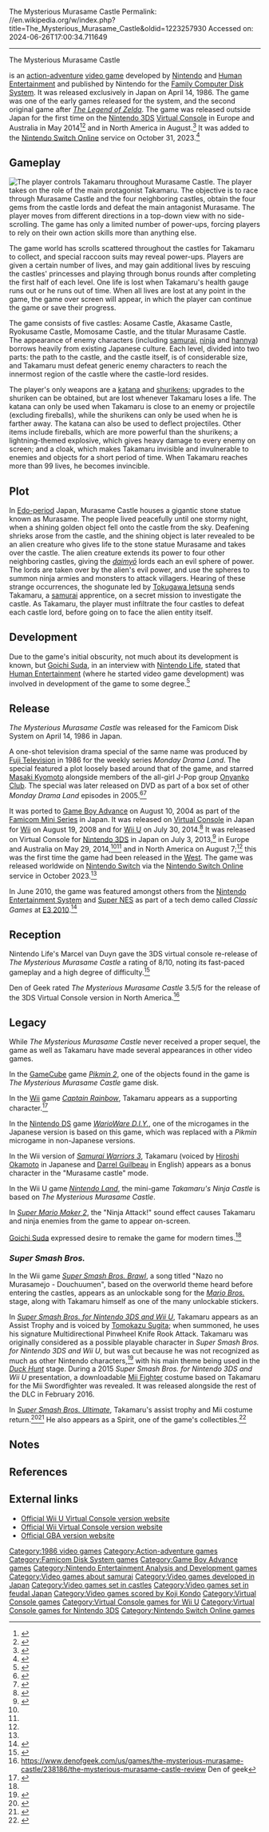 The Mysterious Murasame Castle
Permalink: //en.wikipedia.org/w/index.php?title=The_Mysterious_Murasame_Castle&oldid=1223257930
Accessed on: 2024-06-26T17:00:34.711649



------
The Mysterious Murasame Castle
{{Infobox video game
| image = Murasame cover.PNG
| developer = [[Nintendo Entertainment Analysis & Development|Nintendo R&D4]]<br>[[Human Entertainment]]
| publisher = [[Nintendo]]
| producer = Keizo Kato
| director = Minoru Maeda
| designer = {{ubl|Minoru Maeda|Kei Homna}}
| composer = [[Koji Kondo]]
| platforms = {{ubl|[[Family Computer Disk System]]|[[Game Boy Advance]]|[[Nintendo Switch]]}}
| released = '''Family Computer Disk System'''{{video game release|JP|April 14, 1986}}'''Game Boy Advance'''{{Video game release|JP|August 10, 2004}}'''Nintendo 3DS'''{{Video game release|JP|July 3, 2013|EU|May 29, 2014<ref name="EU release"/>|AUS|May 29, 2014<ref name="AUS release"/>|NA|August 7, 2014<ref name="NA release"/>}}
| genre = [[Action-adventure game|Action-adventure]]
| modes = [[Single-player]]
| title = The Mysterious Murasame Castle
| caption = Japanese box art
}}

{{Nihongo foot|'''''The Mysterious Murasame Castle'''''|謎の村雨城|Nazo no Murasame Jō|group=lower-alpha|lead=yes}} is an [[action-adventure game|action-adventure]] [[video game]] developed by [[Nintendo]] and [[Human Entertainment]] and published by Nintendo for the [[Family Computer Disk System]]. It was released exclusively in Japan on April 14, 1986. The game was one of the early games released for the system, and the second original game after ''[[The Legend of Zelda (video game)|The Legend of Zelda]]''. The game was released outside Japan for the first time on the [[Nintendo 3DS]] [[Virtual Console]] in Europe and Australia in May 2014<ref name="EU release">{{cite web |url=http://www.thenintendochannel.com/news.php?n=855 |title=European download update revealed for May 29, 2014 |website=The Nintendo Channel |date=May 26, 2014 |access-date=May 26, 2014}}</ref><ref name="AUS release">{{cite web|last1=Wassenaar|first1=Troy|title=Nintendo Download Update (29/5) - Gaining Traction - eShop News from Vooks|url=http://www.vooks.net/nintendo-download-update-295-gaining-traction/|website=Vooks|access-date=18 July 2017|date=29 May 2014}}</ref> and in North America in August.<ref name="NA release">{{cite web|last1=Carter|first1=Chris|title=Mysterious Murasame Castle hitting the 3DS eShop next month|url=https://www.destructoid.com/mysterious-murasame-castle-hitting-the-3ds-eshop-next-month-278703.phtml|website=Destructoid|access-date=18 July 2017|language=en|date=28 July 2014}}</ref> It was added to the [[Nintendo Switch Online]] service on October 31, 2023.<ref name="IGN">{{cite web |last1=Yin-Poole |first1=Wesley |title=Nintendo Switch Online Gets Two Obscure NES Games and a Castlevania Game Boy Game for Halloween |url=https://www.ign.com/articles/nintendo-switch-online-gets-two-obscure-nes-games-and-a-castlevania-game-boy-game-for-halloween |website=IGN |date=31 October 2023}}</ref>

==Gameplay==
[[File:Nazo no murasame-jo screenshot1.PNG|left|frame|The player controls Takamaru throughout Murasame Castle.]]
The player takes on the role of the main protagonist Takamaru. The objective is to race through Murasame Castle and the four neighboring castles, obtain the four gems from the castle lords and defeat the main antagonist Murasame. The player moves from different directions in a top-down view with no side-scrolling. The game has only a limited number of power-ups, forcing players to rely on their own action skills more than anything else.

The game world has scrolls scattered throughout the castles for Takamaru to collect, and special raccoon suits may reveal power-ups. Players are given a certain number of lives, and may gain additional lives by rescuing the castles' princesses and playing through bonus rounds after completing the first half of each level. One life is lost when Takamaru's health gauge runs out or he runs out of time. When all lives are lost at any point in the game, the game over screen will appear, in which the player can continue the game or save their progress.

The game consists of five castles: Aosame Castle, Akasame Castle, Ryokusame Castle, Momosame Castle, and the titular Murasame Castle. The appearance of enemy characters (including [[samurai]], [[ninja]] and [[hannya]]) borrows heavily from existing Japanese culture. Each level, divided into two parts: the path to the castle, and the castle itself, is of considerable size, and Takamaru must defeat generic enemy characters to reach the innermost region of the castle where the castle-lord resides.

The player's only weapons are a [[katana]] and [[shuriken]]s; upgrades to the shuriken can be obtained, but are lost whenever Takamaru loses a life. The katana can only be used when Takamaru is close to an enemy or projectile (excluding fireballs), while the shurikens can only be used when he is farther away. The katana can also be used to deflect projectiles. Other items include fireballs, which are more powerful than the shurikens; a lightning-themed explosive, which gives heavy damage to every enemy on screen; and a cloak, which makes Takamaru invisible and invulnerable to enemies and objects for a short period of time. When Takamaru reaches more than 99 lives, he becomes invincible.

==Plot==
In [[Edo period|Edo-period]] Japan, Murasame Castle houses a gigantic stone statue known as Murasame. The people lived peacefully until one stormy night, when a shining golden object fell onto the castle from the sky. Deafening shrieks arose from the castle, and the shining object is later revealed to be an alien creature who gives life to the stone statue Murasame and takes over the castle. The alien creature extends its power to four other neighboring castles, giving the ''[[daimyō]]'' lords each an evil sphere of power. The lords are taken over by the alien's evil power, and use the spheres to summon ninja armies and monsters to attack villagers. Hearing of these strange occurrences, the shogunate led by [[Tokugawa Ietsuna]] sends Takamaru, a [[samurai]] apprentice, on a secret mission to investigate the castle. As Takamaru, the player must infiltrate the four castles to defeat each castle lord, before going on to face the alien entity itself.

== Development ==
Due to the game's initial obscurity, not much about its development is known, but [[Goichi Suda]], in an interview with [[Nintendo Life]], stated that [[Human Entertainment]] (where he started video game development) was involved in development of the game to some degree.<ref name="Suda">{{Cite web |date=2021-09-17 |title=SUDA51 Would Love To Revive A Lesser-Known Nintendo Classic |url=https://www.nintendolife.com/news/2021/09/suda51_would_love_to_revive_a_lesser-known_nintendo_classic |access-date=2022-10-14 |website=Nintendo Life |language=en-GB}}</ref>

==Release==
''The Mysterious Murasame Castle'' was released for the Famicom Disk System on April 14, 1986 in Japan.

A one-shot television drama special of the same name was produced by [[Fuji Television]] in 1986 for the weekly series ''Monday Drama Land''. The special featured a plot loosely based around that of the game, and starred [[Masaki Kyomoto]] alongside members of the all-girl J-Pop group [[Onyanko Club]]. The special was later released on DVD as part of a box set of other ''Monday Drama Land'' episodes in 2005.<ref name="murasamefuji">{{cite web |title=DVD「おニャン子クラブ in 月曜ドラマランド」発売イベント |url=http://www.watch.impress.co.jp/av/docs/20051122/pony.htm |url-status=usurped |archive-url=https://web.archive.org/web/20060306123217/http://www.watch.impress.co.jp/av/docs/20051122/pony.htm |archive-date=2006-03-06 |access-date=2008-08-26 |work=AV Watch/Fuji Television}}</ref><ref>{{cite web |title="Lost" TV Drama Based On 'The Mysterious Murasame Castle' Preserved Online |url=https://www.timeextension.com/news/2023/11/lost-tv-drama-based-on-the-mysterious-murasame-castle-preserved-online |archive-url=https://web.archive.org/web/20231108192016/https://www.timeextension.com/news/2023/11/lost-tv-drama-based-on-the-mysterious-murasame-castle-preserved-online |archive-date=2023-11-08 |access-date=2023-11-08 |website=Time Extension|date=7 November 2023}}</ref>

It was ported to [[Game Boy Advance]] on August 10, 2004 as part of the [[Classic NES Series|Famicom Mini Series]] in Japan. It was released on [[Virtual Console]] in Japan for [[Wii]] on August 19, 2008 and for [[Wii U]] on July 30, 2014.<ref>{{cite web|author1=津久井箇人|title=Wii Uバーチャルコンソール7月30日配信タイトル ― 『弟切草』『謎の村雨城』『ニュートピアII』『BE BALL』『ロックマンエグゼ バトルチップGP』の5本|url=https://www.inside-games.jp/article/2014/07/23/78804.html|website=インサイド|language=ja|date=23 July 2014}}</ref> It was released on Virtual Console for [[Nintendo 3DS]] in Japan on July 3, 2013,<ref>{{cite web|title=耳から離れなくなる和風BGM『謎の村雨城』3DSバーチャルコンソールに登場|url=http://www.excite.co.jp/News/game/20130626/Inside_67872.html|website=エキサイトニュース|access-date=18 July 2017|language=ja|date=26 June 2013}}</ref> in Europe and Australia on May 29, 2014,<ref name="EU release" /><ref name="AUS release" /> and in North America on August 7;<ref name="NA release" /> this was the first time the game had been released in the [[Western world|West]]. The game was released worldwide on [[Nintendo Switch]] via the [[Nintendo Switch Online]] service in October 2023.<ref name="IGN"/>

In June 2010, the game was featured amongst others from the [[Nintendo Entertainment System]] and [[Super Nintendo Entertainment System|Super NES]] as part of a tech demo called ''Classic Games'' at [[E3 2010]].<ref>{{cite web|author=6/18/10 5:00pm 6/18/10 5:00pm |url=http://kotaku.com/5566935/mega-man-2-yoshis-island-among-teased-3ds-sorta+remakes |title=Mega Man 2, Yoshi's Island Among Teased 3DS Sorta-Remakes |date=18 June 2010 |publisher=Kotaku.com |access-date=2014-06-16}}</ref>

==Reception==
{{Video game reviews
| NLife = {{rating|8|10}}
}}
Nintendo Life's Marcel van Duyn gave the 3DS virtual console re-release of ''The Mysterious Murasame Castle'' a rating of 8/10, noting its fast-paced gameplay and a high degree of difficulty.<ref>{{Cite web |date=2014-06-05 |title=Review: The Mysterious Murasame Castle (3DS eShop / NES) |url=https://www.nintendolife.com/reviews/3ds-eshop/mysterious_murasame_castle_nes |access-date=2022-10-14 |website=Nintendo Life |language=en-GB}}</ref>

Den of Geek rated ''The Mysterious Murasame Castle'' 3.5/5 for the release of the 3DS Virtual Console version in North America.<ref>https://www.denofgeek.com/us/games/the-mysterious-murasame-castle/238186/the-mysterious-murasame-castle-review Den of geek</ref>

==Legacy==
While ''The Mysterious Murasame Castle'' never received a proper sequel, the game as well as Takamaru have made several appearances in other video games.

In the [[GameCube]] game ''[[Pikmin 2]]'', one of the objects found in the game is ''The Mysterious Murasame Castle'' game disk.{{citation needed|date=April 2023}}

In the [[Wii]] game ''[[Captain Rainbow]]'', Takamaru appears as a supporting character.<ref name="cr youtube">{{cite web | title=YouTube - Captain★Rainbow "The Failure of the Light Diet" | work=23Makoto23/Nintendo/Skip | url=https://www.youtube.com/watch?v=rpYyLjdSt9w | archive-url=https://web.archive.org/web/20141103170625/http://www.youtube.com/watch?v=rpYyLjdSt9w&feature=PlayList&p=EBDDFEA5EC4803D9&index=4 | archive-date=2014-11-03 | url-status=dead | access-date=2008-07-23}}</ref>

In the [[Nintendo DS]] game ''[[WarioWare D.I.Y.]]'', one of the microgames in the Japanese version is based on this game, which was replaced with a ''Pikmin'' microgame in non-Japanese versions.{{citation needed|date=April 2023}}

In the Wii version of ''[[Samurai Warriors 3]]'', Takamaru (voiced by [[Hiroshi Okamoto]] in Japanese and [[Darrel Guilbeau]] in English) appears as a bonus character in the "Murasame castle" mode.{{citation needed|date=April 2023}}

In the Wii U game ''[[Nintendo Land]]'', the mini-game ''Takamaru's Ninja Castle'' is based on ''The Mysterious Murasame Castle''.{{citation needed|date=April 2023}}

In ''[[Super Mario Maker 2]]'', the "Ninja Attack!" sound effect causes Takamaru and ninja enemies from the game to appear on-screen.{{citation needed|date=April 2023}}

[[Goichi Suda]] expressed desire to remake the game for modern times.<ref name="Suda" />

===''Super Smash Bros.''===
In the Wii game ''[[Super Smash Bros. Brawl]]'', a song titled "Nazo no Murasamejo - Douchuumen", based on the overworld theme heard before entering the castles, appears as an unlockable song for the ''[[Mario Bros.]]'' stage, along with Takamaru himself as one of the many unlockable stickers.{{citation needed|date=April 2023}}

In ''[[Super Smash Bros. for Nintendo 3DS and Wii U]]'', Takamaru appears as an Assist Trophy and is voiced by [[Tomokazu Sugita]]; when summoned, he uses his signature Multidirectional Pinwheel Knife Rook Attack. Takamaru was originally considered as a possible playable character in ''Super Smash Bros. for Nintendo 3DS and Wii U'', but was cut because he was not recognized as much as other Nintendo characters,<ref>{{cite web|last1=Osborn|first1=Alex|title=Takamaru Originally Planned as Playable Character in Super Smash Bros.|url=http://ign.com/articles/2015/03/23/takamaru-originally-planned-as-playable-character-in-super-smash-bros|publisher=[[IGN]]|access-date=1 April 2015|date=March 23, 2015}}</ref> with his main theme being used in the ''[[Duck Hunt]]'' stage. During a 2015 ''Super Smash Bros. for Nintendo 3DS and Wii U'' presentation, a downloadable [[Mii|Mii Fighter]] costume based on Takamaru for the Mii Swordfighter was revealed. It was released alongside the rest of the DLC in February 2016.{{citation needed|date=February 2017}}

In ''[[Super Smash Bros. Ultimate]]'', Takamaru's assist trophy and Mii costume return.<ref>{{Cite web|url=https://www.gamerevolution.com/guides/466597-smash-ultimate-assist-trophy-list|title=Smash Ultimate Assist Trophy List - Complete List of Assist Trophies|last=Saunders|first=Toby|date=2018-12-06|website=GameRevolution|url-status=live|archive-url=https://web.archive.org/web/20191005193534/https://www.gamerevolution.com/guides/466597-smash-ultimate-assist-trophy-list|archive-date=2019-10-05|access-date=2019-10-05}}</ref><ref>{{Cite web|url=https://dotesports.com/fgc/news/here-are-all-the-mii-fighter-costumes-available-in-super-smash-bros-ultimate|title=Here are all the Mii Fighter costumes available in Super Smash Bros. Ultimate|last=Newell|first=Adam|date=2018-12-06|website=Dot Esports|language=en-US|url-status=live|archive-url=https://web.archive.org/web/20190117165016/https://dotesports.com/fgc/news/here-are-all-the-mii-fighter-costumes-available-in-super-smash-bros-ultimate|archive-date=2019-01-17|access-date=2019-10-05}}</ref> He also appears as a Spirit, one of the game's collectibles.<ref>{{Cite web|url=https://www.newsweek.com/smash-ultimate-spirit-event-update-1277545|title=Spirits from the NES and Famicom era get the spotlight in latest 'Smash Ultimate' event|last=EST|first=Phillip Martinez On 1/2/19 at 4:06 PM|date=2019-01-02|website=Newsweek|language=en|access-date=2019-10-05}}</ref>

== Notes ==
{{notelist}}

== References ==
{{Reflist}}

== External links ==
* [https://www.nintendo.co.jp/titles/20010000006266 Official Wii U Virtual Console version website] {{in lang|ja}}
* [https://www.nintendo.co.jp/wii/vc/vc_nmj/index.html Official Wii Virtual Console version website] {{in lang|ja}}
* [https://www.nintendo.co.jp/n08/fmk3/murasamejyo/index.html Official GBA version website] {{in lang|ja}}

{{Musou series}}
{{Authority control}}

{{DEFAULTSORT:Mysterious Murasame Castle, The}}
[[Category:1986 video games]]
[[Category:Action-adventure games]]
[[Category:Famicom Disk System games]]
[[Category:Game Boy Advance games]]
[[Category:Nintendo Entertainment Analysis and Development games]]
[[Category:Video games about samurai]]
[[Category:Video games developed in Japan]]
[[Category:Video games set in castles]]
[[Category:Video games set in feudal Japan]]
[[Category:Video games scored by Koji Kondo]]
[[Category:Virtual Console games]]
[[Category:Virtual Console games for Wii U]]
[[Category:Virtual Console games for Nintendo 3DS]]
[[Category:Nintendo Switch Online games]]